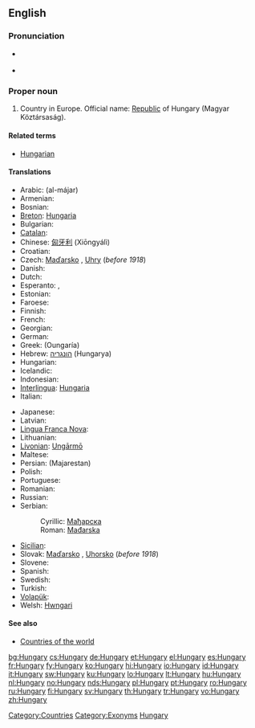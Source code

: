 ==English==

===Pronunciation===
* {{a|UK|US}} {{IPA|/ˈhʌŋ.gə.ɹi/}}
* {{audio|en-us-Hungary.ogg|Audio (US)}}

===Proper noun===
{{wikipedia}}
{{en-proper noun}}

# Country in Europe. Official name: [[Republic]] of Hungary (Magyar Köztársaság).

====Related terms====
* [[Hungarian]]

====Translations====
{{trans-top|the country}}
* Arabic: {{Arab|[[المجر]]}} (al-májar)
* Armenian: {{t-|hy|Հունգարիա|tr=Hungaria}}
* Bosnian: {{t-|bs|Mađarska|f}}
* [[Breton]]: [[Hungaria]]
* Bulgarian: {{t+|bg|Унгария|f}}
* [[Catalan]]: {{t-|ca|Hongria|f}}
* Chinese: [[匈牙利]] (Xiōngyálì)
* Croatian: {{t-|hr|Madžarska}}
* Czech: [[Maďarsko]] {{n}}, [[Uhry]] {{p}} (''before 1918'')
* Danish: {{t-|da|Ungarn}}
* Dutch: {{t+|nl|Hongarije|n}}
* Esperanto: {{t-|eo|Hungario|xs=Esperanto}}, {{t-|eo|Hungarujo|xs=Esperanto}}
* Estonian: {{t+|et|Ungari}}
* Faroese: {{t|fo|Ungarn}}
* Finnish: {{t+|fi|Unkari}}
* French: {{t+|fr|Hongrie|f}}
* Georgian: {{t|ka|უნგრეთი|tr=ungreti|sc=Geor|xs=Georgian}}
* German: {{t+|de|Ungarn|n}}
* Greek: {{t+|el|Ουγγαρία|f}} (Oungaría)
* Hebrew: [[הונגריה]] (Hungarya)
* Hungarian: {{t+|hu|Magyarország}}
* Icelandic: {{t|is|Ungverjaland|n}}
* Indonesian: {{t-|id|Hongaria|xs=Indonesian}}
* [[Interlingua]]: [[Hungaria]]
* Italian: {{t+|it|Ungheria|f}}
{{trans-mid}}
* Japanese: {{t+|ja|ハンガリー|tr=Hangarī}}
* Latvian: {{t+|lv|Ungārija|f|xs=Latvian}}
* [[Lingua Franca Nova]]: {{tø|lfn|Magiar}}
* Lithuanian: {{t+|lt|Vengrija|f|xs=Lithuanian}}
* [[Livonian]]: [[Ungārmō]]
* Maltese: {{t-|mt|l-Ungerija|xs=Maltese}}
* Persian: {{fa-Arab|[[مجارستان]]}} (Majarestan)
* Polish: {{t+|pl|Węgry|p}}
* Portuguese: {{t+|pt|Hungria|f}}
* Romanian: {{t+|ro|Ungaria|f}}
* Russian: {{t+|ru|Венгрия|f|tr=Véngrija}}
* Serbian:
*: Cyrillic: [[Мађарска]] {{f}}
*: Roman: [[Mađarska]] {{f}}
* [[Sicilian]]: {{t-|scn|Unghirìa|f|xs=Sicilian}}
* Slovak: [[Maďarsko]] {{n}}, [[Uhorsko]] {{n}} (''before 1918'')
* Slovene: {{t+|sl|Madžarska|f}}
* Spanish: {{t+|es|Hungría|f}}
* Swedish: {{t+|sv|Ungern}}
* Turkish: {{t+|tr|Macaristan}}
* [[Volapük]]: {{t+|vo|Macarän|xs=Volapük}}
* Welsh: [[Hwngari]]
{{trans-bottom}}

====See also====
* [[Appendix:Countries of the world|Countries of the world]]

[[Category:Countries]]
[[Category:Exonyms]]
[[Category:Hungary| Hungary]]

[[bg:Hungary]]
[[cs:Hungary]]
[[de:Hungary]]
[[et:Hungary]]
[[el:Hungary]]
[[es:Hungary]]
[[fr:Hungary]]
[[fy:Hungary]]
[[ko:Hungary]]
[[hi:Hungary]]
[[io:Hungary]]
[[id:Hungary]]
[[it:Hungary]]
[[sw:Hungary]]
[[ku:Hungary]]
[[lo:Hungary]]
[[lt:Hungary]]
[[hu:Hungary]]
[[nl:Hungary]]
[[no:Hungary]]
[[nds:Hungary]]
[[pl:Hungary]]
[[pt:Hungary]]
[[ro:Hungary]]
[[ru:Hungary]]
[[fi:Hungary]]
[[sv:Hungary]]
[[th:Hungary]]
[[tr:Hungary]]
[[vo:Hungary]]
[[zh:Hungary]]